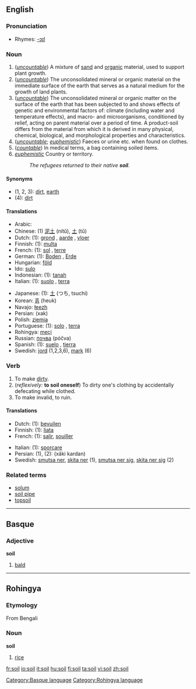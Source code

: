 ==English==

===Pronunciation===
*Rhymes: [[Rhymes:English:-ɔɪl|-ɔɪl]]

===Noun===
{{en-noun-reg-both}}

# (''[[uncountable]]'') A mixture of [[sand]] and [[organic]] material, used to support plant growth.
# (''[[uncountable]]'') The unconsolidated mineral or organic material on the immediate surface of the earth that serves as a natural medium for the growth of land plants. 
# (''[[uncountable]]'') The unconsolidated mineral or organic matter on the surface of the earth that has been subjected to and shows effects of genetic and environmental factors of: climate (including water and temperature effects), and macro- and microorganisms, conditioned by relief, acting on parent material over a period of time. A product-soil differs from the material from which it is derived in many physical, chemical, biological, and morphological properties and characteristics. 
# (''[[uncountable]]''; ''[[euphemistic]]'') Faeces or urine etc. when found on clothes.
# (''[[countable]]'') In medical terms, a bag containing soiled items.
# ''[[euphemistic]]'' Country or territory. 
#:''The refugees returned to their native '''soil'''.''

====Synonyms====
*(1, 2, 3): [[dirt]], [[earth]]
*(4): [[dirt]]

====Translations====
{{rfc-trans}}
{{top}}
*Arabic: {{ARchar|[[تربة]]}} {{Unicode|(túrba)}} {{f}}
*Chinese: (1) [[泥土]] (nítǔ), [[土]] (tǔ)
*Dutch: (1): [[grond]] {{m}}, [[aarde]] {{f}}, [[vloer]] {{m}}
*Finnish: (1): [[multa]]
*French: (1): [[sol]] {{m}}, [[terre]] {{f}}
*German: (1): [[Boden]] {{m}}, [[Erde]] {{f}}
*Hungarian: [[föld]]
*Ido: [[sulo]]
*Indonesian: (1): [[tanah]]
*Italian: (1): [[suolo]] {{m}}, [[terra]] {{f}}
{{mid}}
*Japanese: (1): [[土]] (つち, tsuchi)
*Korean: [[흙]] (heuk)
*Navajo: [[łeezh]]
*Persian: {{FAchar|[[خاک]]}} (xak)
*Polish: [[ziemia]] {{f}}
*Portuguese: (1): [[solo#Portuguese|solo]] {{m}}, [[terra]] {{f}}
*Rohingya: [[meçi]] 
*Russian: [[почва]] (póčva) {{f}}
*Spanish: (1): [[suelo]] {{m}}, [[tierra]] {{f}}
*Swedish: [[jord]] {{c}} (1,2,3,6), [[mark#Swedish|mark]] {{c}} (6)
{{bottom}}

===Verb===
{{en-verb}}

# To make [[dirt]]y.
# (''reflexively:'' '''to soil oneself''') To dirty one's clothing by accidentally defecating while clothed.
# To make invalid, to ruin.

====Translations====
{{rfc-trans}}
{{top}}
*Dutch: (1): [[bevuilen]]
*Finnish: (1): [[liata]]
*French: (1): [[salir]], [[souiller]]
{{mid}}
*Italian: (1): [[sporcare]]
*Persian: (1), (2): {{FAchar|[[خاکی کردن]]}} (xâki kardan)
*Swedish: [[smutsa ner]], [[skita ner]] (1), [[smutsa ner sig]], [[skita ner sig]] (2)
{{bottom}}

===Related terms===
*[[solum]]
*[[soil pipe]]
*[[topsoil]]

----

==Basque==
===Adjective===
'''soil'''

# [[bald]]

[[Category:Basque language]]

----

==Rohingya==
===Etymology===
From Bengali
===Noun===
'''soil'''

# [[rice]]

[[Category:Rohingya language]]

[[fr:soil]]
[[io:soil]]
[[it:soil]]
[[hu:soil]]
[[fi:soil]]
[[ta:soil]]
[[vi:soil]]
[[zh:soil]]